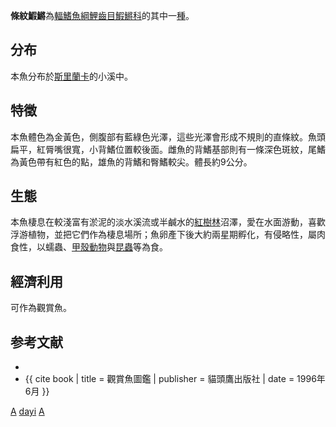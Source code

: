 {{Speciesbox 
| taxon = Aplocheilus dayi
| status = NE
| status_system = IUCN3.1
| authority =  [[Boulenger|Boulenger]], 1892
| synonyms = *''Aplocheilus dayi dayi''<br /><small>Steindachner, 1892</small>
*''Haplochilus dayi''<br /><small>Steindachner, 1892</small>
*''Panchax lineatus dayi''<br /><small>Steindachner, 1892</small>
}}
'''條紋鰕鱂'''為[[輻鰭魚綱|輻鰭魚綱]][[鯉齒目|鯉齒目]][[鰕鱂科|鰕鱂科]]的其中一[[種|種]]。

==分布==
本魚分布於[[斯里蘭卡|斯里蘭卡]]的小溪中。

==特徵==
本魚體色為金黃色，側腹部有藍綠色光澤，這些光澤會形成不規則的直條紋。魚頭扁平，紅脣嘴很寬，小背鰭位置較後面。雌魚的背鰭基部則有一條深色斑紋，尾鰭為黃色帶有紅色的點，雄魚的背鰭和臀鰭較尖。體長約9公分。

==生態==
本魚棲息在較淺富有淤泥的淡水溪流或半鹹水的[[紅樹林|紅樹林]]沼澤，愛在水面游動，喜歡浮游植物，並把它們作為棲息場所；魚卵產下後大約兩星期孵化，有侵略性，屬肉食性，以蠕蟲、[[甲殼動物|甲殼動物]]與[[昆蟲|昆蟲]]等為食。

==經濟利用==
可作為觀賞魚。

==参考文献==
*{{FishBase_species|genus=Aplocheilus|species=dayi|year=2011|month=12}}
*{{ cite book | title = 觀賞魚圖鑑 | publisher = 貓頭鷹出版社 | date = 1996年6月 }}
{{Taxonbar|from=Q2324215}}

[[Category:觀賞魚|A]]
[[Category:鰕鱂屬|dayi]]
[[Category:1892年描述的魚類|A]]